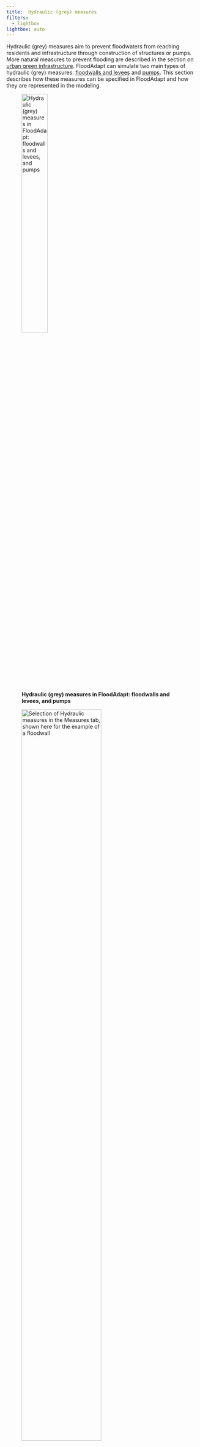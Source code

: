 ```yaml
---
title: 	Hydraulic (grey) measures
filters:
  - lightbox
lightbox: auto
---
```


Hydraulic (grey) measures aim to prevent floodwaters from reaching residents and infrastructure through construction of structures or pumps. More natural measures to prevent flooding are described in the section on [urban green infrastructure](green_infra.qmd). FloodAdapt can simulate two main types of hydraulic (grey) measures: [floodwalls and levees](#floodwalls-and-levees) and [pumps](#pumps). This section describes how these measures can be specified in FloodAdapt and how they are represented in the modeling.

![**Hydraulic (grey) measures in FloodAdapt: floodwalls and levees, and pumps**](../C:/Users/rautenba/repos/FloodAdapt/docs/_static/images/measures_hydraulic.png){width=40% fig-align=left #fig-measures_buildingLevel}

![**Selection of Hydraulic measures in the Measures tab, shown here for the example of a floodwall**](../C:/Users/rautenba/repos/FloodAdapt/docs/_static/images/measures_hydraulic_GUI.png){width=70% fig-align=left #fig-measures_buildingLevel_GUI}

To specify a hydraulic measure, the user goes to the Measures tab, and in the "Category" drop-down menu selects "Hydraulic" (see @fig-measures_buildingLevel_GUI). The user can then choose for "Measure" one of the measure types: [floodwall or levee](#floodwalls-and-levees), or [pumps](#pumps). For each of these measures, the user will choose an "Area type". This indicates how the user will specify the location of the measure. There are two options:

* Draw polyline: this option allows a user to click a polyline in the map to represent either the floodwall/levee or the intake/outtake location of a pump

* Import polyline: this option allows a user to import a polyline that they have made externally, for example in GIS software

When specifying a hydraulic measure, it is useful to see the underlying hazard model grid which helps understand how the measure will be schematized in the model (hydraulic measures are always snapped to the hazard model grid). For this the user can click the "Show Grid" box. In addition, if you click the "Show Grid Snapper" box, FloodAdapt will show you how your polyline will be snapped to the hazard model grid. This is especially important when drawing a floodwall or leveel to make sure that the area you want to protect is well-represented once the polyline is snapped to the grid.

## Floodwalls and levees

Floodwalls and levees are engineered structures designed to provide barriers against flood waters, thereby mitigating flood risks and protecting vulnerable areas from inundation. To implement floodwalls or levees in FloodAdapt:

* Go to the [Measures](../measures/index.qmd) tab
* Select "Hydraulic" for the Category
* From the Measure drop-down menu, Select "Floowall" or "Levee"
* Select one of the "Area type" options and then click "Add Measure".

If you selected "Draw polyline", you can now begin clicking within the map to draw a polyline where you want to implement your floodwall. When drawing the floodwall or levee, it is useful to turn on the "show grid" and "grid snapper" options so you are clear how your floodwall or levee will be implemented in the hydraulic model. We also recommend turning on the topography layer to ensure that your floodwall or levee ties into high ground, so that water does not flow around the edges of your floodwall or levee.  @fig-measures_floodwall_map shows an example of a polyline representing a floodwall without the grid, grid snapper, and topography visible. @fig-measures_floodwall_snapper_topo shows the same measure with these features enabled. You can see in @fig-measures_floodwall_snapper_topo how the wall will be implemented in the hydraulic model, and that the edges of the wall are tied into high ground.



![**Implementing a floodwall in FloodAdapt by drawing a polyline**](../C:/Users/rautenba/repos/FloodAdapt/docs/_static/images/measure_floodwall_map.png){width=50% fig-align=left #fig-measures_floodwall_map}

![**Using the "show grid", "grid snapper" and topography layers to better specify your floodwall or levee**](../C:/Users/rautenba/repos/FloodAdapt/docs/_static/images/measure_floodwall_snapper_topo.png){width=50% fig-align=left #fig-measures_floodwall_snapper_topo}

::: {.callout-tip}
## Turning on the topography layer
To turn on the topography layer, go to the top menu bar in FloodAdapt, click the "View" menu, and then from the drop-down menu click "Topography". The topography layer will turn on. To turn the layer back off, again go to "View", and again click "Topography" and the layer will disappear.
:::

Once you have drawn your polyline or selected to import a polyline, a specification window opens (see @fig-measure_floodwall_properties for the example of a floodwall). In the specification window, the user enters a name for the measure (no spaces or special characters), an optional description, and the elevation of the floodwall or levee. Once you enter the information and click "OK", your floodwall or levee will show up in the measures window.

![**Specifying information for a floodwall or levee**](../C:/Users/rautenba/repos/FloodAdapt/docs/_static/images/measure_floodwall_properties.png){width=50% fig-align=left #fig-measure_floodwall_properties}

### Editing a floodwall or levee

Once you have created a floodwall or levee, you can edit it as long as you have not yet included it in a strategy. You can edit either the geometry or the parameters (the elevation) of the floodwall or levee.

Here are the steps to edit the **geometry** of a floodwall or levee:

* Select the measure in the "Measures" tab
* Click "Edit measure"
* A pop-up window appears asking if you want to edit the geometry or parameters; select "Geometry"
* The polyline is now 'clickable'
* Click the orange dots to reshape the polyline. If you have the grid snapper shown, the snapped floodwall or levee will automatically update as you edit the polyline (see @fig-measure_floodwall_edit)
* When you are finished editing the polyline, click anywhere else on the map
* A pop-up window asks you if you would like to keep the new geometry; click yes
* The geometry is now updated



![**Editing a floodwall or levee**](../C:/Users/rautenba/repos/FloodAdapt/docs/_static/images/measure_floodwall_edit.png){width=70% fig-align=left #fig-measure_floodwall_edit}

Here are the steps to edit the **parameters** of a floodwall or levee:

* Select the measure in the "Measures" tab
* Click "Edit measure"
* A pop-up window appears asking if you want to edit the geometry or parameters; select "Parameters"
* The specification window opens
* You may change the description or the elevation of the floodwall or levee
* When you are finished, click "OK"
* The parameters are now updated



## Pumps

Pumps remove water from low-lying areas or drainage systems to mitigate flooding. They are needed when gravity alone cannot allow for floodwaters to escape, or in combination with floodwalls which - without the inclusion of pumps - can trap rainwater within the area shielded by the floodwall. To implement floodwalls or levees in FloodAdapt:

* Go to the [Measures](../measures/index.qmd) tab
* Select "Hydraulic" for the Category
* From the Measure drop-down menu, Select "pump"
* Select one of the "Area type" options and then click "Add Measure".

If you selected "Draw polyline", you can now click on the map. While FloodAdapt allows you to click multiple points in your polyline, the only points that will be retained for a pump are the first and last point. The first point will be treated as the 'intake' location (where the water will enter the pump) and the last point will be treated as the 'outtake' location (where the water will be pumped to). When drawing pump intake/outtake points, it is useful to turn on the "show grid" option so you are sure your intake and outtake points do not fall within the same model grid cell. When you have finished clicking your intake/outtake points, double-click on the last point to open the specification window.

In the specification window, you enter a name for the measure (no spaces or special characters), an optional description, and the pump capacity. When you have finished you click "OK" and the pump will be added and visible from the Measures tab.

::: {.callout-note}
## How are pumps represented in the modeling?
A pump in FloodAdapt is represented as a discharge between the intake and outtake points, using the discharge rate specified by the user when creating the measure. The discharge within the intake cell influences surrounding cells, causing water from these cells to drain into the intake cell as it is being discharged. However, this setup does not represent a pump connected to drainage infrastructure, and the effects of the pump are fairly localized to the intake location.
:::
